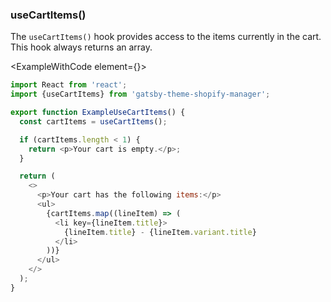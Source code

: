 
### useCartItems()

The `useCartItems()` hook provides access to the items currently in the cart. This hook always returns an array.

<ExampleWithCode element={<ExampleUseCartItems />}>

```javascript
import React from 'react';
import {useCartItems} from 'gatsby-theme-shopify-manager';

export function ExampleUseCartItems() {
  const cartItems = useCartItems();

  if (cartItems.length < 1) {
    return <p>Your cart is empty.</p>;
  }

  return (
    <>
      <p>Your cart has the following items:</p>
      <ul>
        {cartItems.map((lineItem) => (
          <li key={lineItem.title}>
            {lineItem.title} - {lineItem.variant.title}
          </li>
        ))}
      </ul>
    </>
  );
}
```
</ExampleWithCode>
